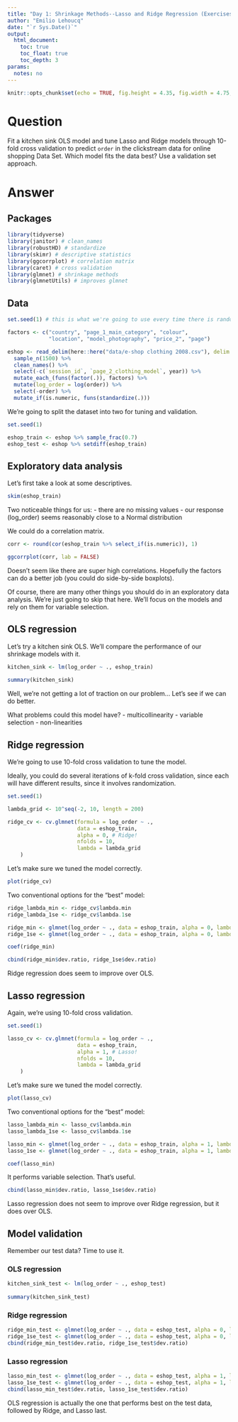 ```yaml
---
title: "Day 1: Shrinkage Methods--Lasso and Ridge Regression (Exercises with Answers)"
author: "Emilio Lehoucq"
date: "`r Sys.Date()`"
output: 
  html_document:
    toc: true
    toc_float: true
    toc_depth: 3
params:
  notes: no
---
```


```r
knitr::opts_chunk$set(echo = TRUE, fig.height = 4.35, fig.width = 4.75, message = FALSE, warning = FALSE)
```

# Question

Fit a kitchen sink OLS model and tune Lasso and Ridge models through 10-fold cross validation to predict `order` in the clickstream data for online shopping Data Set. Which model fits the data best? Use a validation set approach.

# Answer

## Packages

```r
library(tidyverse)
library(janitor) # clean_names
library(robustHD) # standardize
library(skimr) # descriptive statistics
library(ggcorrplot) # correlation matrix
library(caret) # cross validation
library(glmnet) # shrinkage methods
library(glmnetUtils) # improves glmnet
```

## Data

```r
set.seed(1) # this is what we're going to use every time there is randomization

factors <- c("country", "page_1_main_category", "colour", 
             "location", "model_photography", "price_2", "page")

eshop <- read_delim(here::here("data/e-shop clothing 2008.csv"), delim = ";") %>% 
  sample_n(1500) %>% 
  clean_names() %>% 
  select(-c(`session_id`, `page_2_clothing_model`, year)) %>% 
  mutate_each_(funs(factor(.)), factors) %>% 
  mutate(log_order = log(order)) %>% 
  select(-order) %>% 
  mutate_if(is.numeric, funs(standardize(.)))

```

We're going to split the dataset into two for tuning and validation.

```r
set.seed(1)

eshop_train <- eshop %>% sample_frac(0.7)
eshop_test <- eshop %>% setdiff(eshop_train)
```

## Exploratory data analysis

Let's first take a look at some descriptives.

```r
skim(eshop_train)
```

Two noticeable things for us:
- there are no missing values
- our response (log_order) seems reasonably close to a Normal distribution

We could do a correlation matrix.

```r
corr <- round(cor(eshop_train %>% select_if(is.numeric)), 1)

ggcorrplot(corr, lab = FALSE)
```

Doesn't seem like there are super high correlations. Hopefully the factors can do a better job (you could do side-by-side boxplots).

Of course, there are many other things you should do in an exploratory data analysis. We're just going to skip that here. We'll focus on the models and rely on them for variable selection.

## OLS regression

Let's try a kitchen sink OLS. We'll compare the performance of our shrinkage models with it.

```r
kitchen_sink <- lm(log_order ~ ., eshop_train)
  
summary(kitchen_sink)
```

Well, we're not getting a lot of traction on our problem... Let's see if we can do better.

What problems could this model have?
- multicollinearity
- variable selection
- non-linearities

## Ridge regression

We're going to use 10-fold cross validation to tune the model.

Ideally, you could do several iterations of k-fold cross validation, since each will have different results, since it involves randomization.

```r
set.seed(1)

lambda_grid <- 10^seq(-2, 10, length = 200)

ridge_cv <- cv.glmnet(formula = log_order ~ ., 
                      data = eshop_train, 
                      alpha = 0, # Ridge!
                      nfolds = 10,
                      lambda = lambda_grid
    )
```

Let's make sure we tuned the model correctly.

```r
plot(ridge_cv)
```

Two conventional options for the "best" model:

```r
ridge_lambda_min <- ridge_cv$lambda.min
ridge_lambda_1se <- ridge_cv$lambda.1se

ridge_min <- glmnet(log_order ~ ., data = eshop_train, alpha = 0, lambda = ridge_lambda_min)
ridge_1se <- glmnet(log_order ~ ., data = eshop_train, alpha = 0, lambda = ridge_lambda_1se)

coef(ridge_min)
```

```r
cbind(ridge_min$dev.ratio, ridge_1se$dev.ratio)
```

Ridge regression does seem to improve over OLS.

## Lasso regression

Again, we're using 10-fold cross validation.

```r
set.seed(1)

lasso_cv <- cv.glmnet(formula = log_order ~ ., 
                      data = eshop_train, 
                      alpha = 1, # Lasso! 
                      nfolds = 10,
                      lambda = lambda_grid
    )
```

Let's make sure we tuned the model correctly.

```r
plot(lasso_cv)
```

Two conventional options for the "best" model:

```r
lasso_lambda_min <- lasso_cv$lambda.min
lasso_lambda_1se <- lasso_cv$lambda.1se

lasso_min <- glmnet(log_order ~ ., data = eshop_train, alpha = 1, lambda = lasso_lambda_min)
lasso_1se <- glmnet(log_order ~ ., data = eshop_train, alpha = 1, lambda = lasso_lambda_1se)

coef(lasso_min)
```

It performs variable selection. That's useful.

```r
cbind(lasso_min$dev.ratio, lasso_1se$dev.ratio)
```

Lasso regression does not seem to improve over Ridge regression, but it does over OLS.

## Model validation

Remember our test data? Time to use it.

### OLS regression

```r
kitchen_sink_test <- lm(log_order ~ ., eshop_test)
  
summary(kitchen_sink_test)
```

### Ridge regression

```r
ridge_min_test <- glmnet(log_order ~ ., data = eshop_test, alpha = 0, lambda = ridge_lambda_min)
ridge_1se_test <- glmnet(log_order ~ ., data = eshop_test, alpha = 0, lambda = ridge_lambda_1se)
cbind(ridge_min_test$dev.ratio, ridge_1se_test$dev.ratio)
```

### Lasso regression

```r
lasso_min_test <- glmnet(log_order ~ ., data = eshop_test, alpha = 1, lambda = lasso_lambda_min)
lasso_1se_test <- glmnet(log_order ~ ., data = eshop_test, alpha = 1, lambda = lasso_lambda_1se)
cbind(lasso_min_test$dev.ratio, lasso_1se_test$dev.ratio)
```

OLS regression is actually the one that performs best on the test data, followed by Ridge, and Lasso last.
